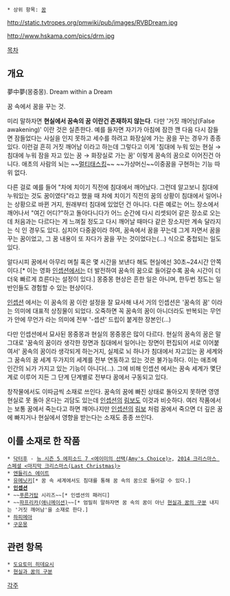 * 상위 항목: [[꿈]]

http://static.tvtropes.org/pmwiki/pub/images/RVBDream.jpg

http://www.hskama.com/pics/drm.jpg

[[목차]]
== 개요 ==
夢中夢(몽중몽). Dream within a Dream

꿈 속에서 꿈을 꾸는 것.

미리 말하자면 '''현실에서 꿈속의 꿈 이란건 존재하지 않는다'''. 다만 '거짓 깨어남(False awakening)' 이란 것은 실존한다. 예를 들자면 자기가 아침에 잠깐 깬 다음 다시 잠들면 잠들었다는 사실을 인지 못하고 세수를 하려고 화장실에 가는 꿈을 꾸는 경우가 종종 있다. 이런걸 흔히 거짓 깨어남 이라고 하는데 그렇다고 이게 '침대에 누워 있는 현실 → 침대에 누워 잠을 자고 있는 꿈 → 화장실로 가는 꿈' 이렇게 꿈속의 꿈으로 이어진건 아니다. 애초의 사람의 뇌는 ~~[[멀티태스킹]]~~ ~~가상머신~~이중꿈을 구현하는 기능 따위 없다.

다른 걸로 예를 들어 "차에 치이기 직전에 침대에서 깨어났다. 그런데 알고보니 침대에 누워있는 것도 꿈이였다"라고 했을 때 차에 치이기 직전의 꿈의 상황이 침대에서 일어나는 상황으로 바뀐 거지, 원래부터 침대에 있었던 건 아니다. 다른 예로는 어느 장소에서 깨어나서 "여긴 어디?"하고 돌아다니다가 어느 순간에 다시 리셋되어 같은 장소로 오는데 처음과는 다르다는 게 느껴질 정도고 다시 깨어날 때마다 같은 장소지만 계속 달라지는 식 인 경우도 있다. 심지어 다중꿈이라 하여, 꿈속에서 꿈을 꾸는데 그게 자면서 꿈을 꾸는 꿈이었고, 그 꿈 내용이 또 자다가 꿈을 꾸는 것이었다는(…) 식으로 중첩되는 일도 있다.

알다시피 꿈에서 아무리 며칠 혹은 몇 시간을 보낸다 해도 현실에선 30초~24시간 안쪽이다.[* 이는 영화 [[인셉션]]에서는 더 발전하여 꿈속의 꿈으로 들어갈수록 꿈속 시간이 더더욱 빠르게 흐른다는 설정이 있다.] 몽중몽 현상은 흔한 일은 아니며, 한두번 정도는 일반인들도 경험할 수 있는 현상이다.

[[인셉션]] 에서는 이 꿈속의 꿈 이란 설정을 잘 묘사해 내서 거의 인셉션은 '꿈속의 꿈' 이라는 의미에 대표적 상징물이 되었다. 오죽하면 꼭 꿈속의 꿈이 아니더라도 반복되는 무언가 안에 무언가 라는 의미에 전부 '-셉션' 드립이 붙게한 장본인(…)

다만 인셉션에서 묘사된 몽중몽과 현실의 몽중몽은 많이 다르다. 현실의 꿈속의 꿈은 말 그대로 '꿈속의 꿈이라 생각한 장면과 침대에서 일어나는 장면이 편집되어 서로 이어붙여서' 꿈속의 꿈이라 생각되게 하는거지, 실제로 뇌 하나가 침대에서 자고있는 꿈 세계와 그 꿈속의 꿈 세계 두가지의 세계를 전부 연동하고 있는 것은 불가능하다. 이는 애초에 인간의 뇌가 가지고 있는 기능이 아니다(…). 그에 비해 인셉션 에서는 꿈속 세계가 몇단계로 이루어 지든 그 단계 단계별로 전부다 꿈에서 구동되고 있다.

창작물에서도 이따금씩 소재로 쓰인다. 꿈속의 꿈에 빠진 상태로 돌아오지 못하면 영영 현실로 못 돌아 온다는 괴담도 있는데 [[인셉션]]의 [[림보]]도 이것과 비슷하다. 여러 작품에서는 보통 꿈에서 죽는다고 하면 깨어나지만 [[인셉션]]의 [[림보]] 처럼 꿈에서 죽으면 더 깊은 꿈에 빠지거나 현실에서 영향을 받는다는 소재도 종종 쓰인다.

== 이를 소재로 한 작품 ==
 * [[닥터후]] - [[드림로드|뉴 시즌 5 에피소드 7 <에이미의 선택(Amy's Choice)>]], [[닥터후/뉴 시즌 8|2014 크리스마스 스페셜 <마지막 크리스마스(Last Christmas)>]]
 * [[엔들리스 에이트]]
 * [[유메닛키]][* 꿈 속 세계에서도 침대를 통해 꿈 속의 꿈으로 들어갈 수 있다.]
 * '''[[인셉션]]'''
 * ~~[[푸른거탑]] 시리즈~~[* 인셉션의 패러디]
 * ~~[[파프리카(애니메이션)]]~~[* 엄밀히 말하자면 꿈 속의 꿈이 아닌 [[현실과 꿈의 구분]] 내지는 '거짓 깨어남'을 소재로 한다.]
 * [[하피메아]]
 * [[구운몽]]
== 관련 항목 ==
 * [[도요토미 히데요시]]
 * [[현실과 꿈의 구분]]

[[각주]]
